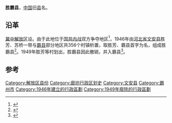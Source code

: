 '''胜霸县'''，[[中国|中国]]旧[[县|县]]名。

==沿革 ==
[[冀中解放区|冀中解放区]]设。由于此地位于[[第二次国共内战|国共内战]]双方争夺地区<ref>{{Cite book|title=霸州市土地志|last=[[李文桥|李文桥]]主编；霸州市土地志编纂委员会编|first=|publisher=北京：[[中国大地出版社|中国大地出版社]]|year=2001.01|isbn=7-80097-411-1|location=|pages=28}}</ref>，1946年由[[河北省|河北省]][[文安县|文安县]]胜芳、苏桥一带与[[霸县|霸县]]部分地区共356个村镇析置，取胜芳、霸县首字为名，组成胜霸县<ref>{{Cite book|title=河北省地名志 郎坊地区分册|last=河北省地名委员会办公室|first=|publisher=河北省地名委员会办公室|year=|isbn=|location=|pages=178}}</ref>。1949年胜芳等村划出，胜霸县因此撤销，并入霸县<ref>{{Cite book|title=霸州市地名资料汇编|last=霸州市地名办公室编|first=|publisher=石家庄：[[河北人民出版社|河北人民出版社]]|year=2017.12|isbn=978-7-202-12814-5|location=|pages=187}}</ref>。

==参考==
{{reflist}}

{{中华民国大陆时期行政区划小作品}}
{{DEFAULTSORT:S}}
[[Category:解放区县份|Category:解放区县份]]
[[Category:廊坊行政区划史|Category:廊坊行政区划史]]
[[Category:文安县|Category:文安县]]
[[Category:霸州市|Category:霸州市]]
[[Category:1946年建立的行政區劃|Category:1946年建立的行政區劃]]
[[Category:1949年廢除的行政區劃|Category:1949年廢除的行政區劃]]